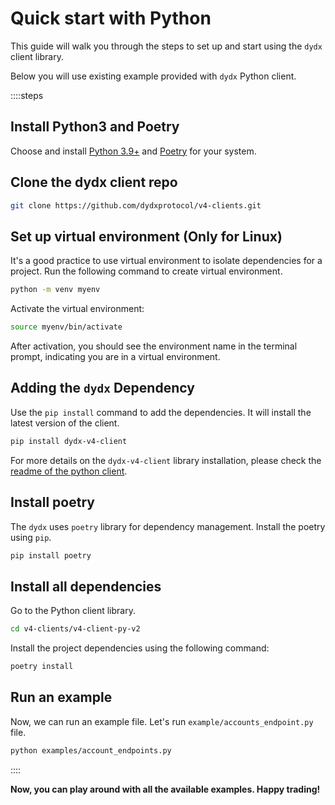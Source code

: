 # Quick start with Python

This guide will walk you through the steps to set up and start using the `dydx` client library.

Below you will use existing example provided with `dydx` Python client.

::::steps

## Install Python3 and Poetry

Choose and install [Python 3.9+](https://www.python.org/downloads/) and [Poetry](https://python-poetry.org/docs#installing-with-the-official-installer) for your system.

## Clone the dydx client repo

```bash
git clone https://github.com/dydxprotocol/v4-clients.git
```

## Set up virtual environment (Only for Linux)

It's a good practice to use virtual environment to isolate dependencies for a project. Run the following command to create virtual environment.

```bash
python -m venv myenv
```

Activate the virtual environment:

```bash
source myenv/bin/activate
```

After activation, you should see the environment name in the terminal prompt, indicating you are in a virtual environment.

## Adding the `dydx` Dependency

Use the `pip install` command to add the dependencies. It will install the latest version of the client.

```bash
pip install dydx-v4-client
```

For more details on the `dydx-v4-client` library installation, please check the [readme of the python client](https://github.com/dydxprotocol/v4-clients/tree/main/v4-client-py-v2/README.md).

## Install poetry

The `dydx` uses `poetry` library for dependency management. Install the poetry using `pip`.

```bash
pip install poetry
```

## Install all dependencies

Go to the Python client library.

```bash
cd v4-clients/v4-client-py-v2
```

Install the project dependencies using the following command:

```bash
poetry install
```

## Run an example

Now, we can run an example file. Let's run `example/accounts_endpoint.py` file.

```bash
python examples/account_endpoints.py
```

::::

**Now, you can play around with all the available examples. Happy trading!**

